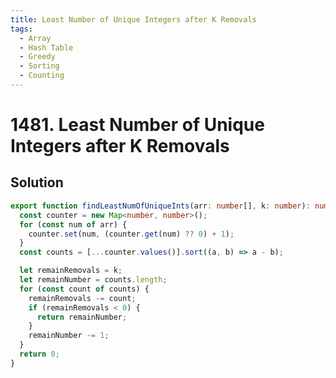 ```yaml
---
title: Least Number of Unique Integers after K Removals
tags:
  - Array
  - Hash Table
  - Greedy
  - Sorting
  - Counting
---
```


# 1481. Least Number of Unique Integers after K Removals

<Badges>
  <LevelBadge level="medium" />
  <TopicBadge name="Array" slug="array" />
  <TopicBadge name="Hash Table" slug="hash-table" />
  <TopicBadge name="Greedy" slug="greedy" />
  <TopicBadge name="Sorting" slug="sorting" />
  <TopicBadge name="Counting" slug="counting" />
</Badges>

## Solution

```typescript filename="solution.ts" copy
export function findLeastNumOfUniqueInts(arr: number[], k: number): number {
  const counter = new Map<number, number>();
  for (const num of arr) {
    counter.set(num, (counter.get(num) ?? 0) + 1);
  }
  const counts = [...counter.values()].sort((a, b) => a - b);

  let remainRemovals = k;
  let remainNumber = counts.length;
  for (const count of counts) {
    remainRemovals -= count;
    if (remainRemovals < 0) {
      return remainNumber;
    }
    remainNumber -= 1;
  }
  return 0;
}
```

<ProblemLink
  codingSite="leetcode"
  href="https://leetcode.com/problems/least-number-of-unique-integers-after-k-removals"
  title="Least Number of Unique Integers after K Removals"
/>
